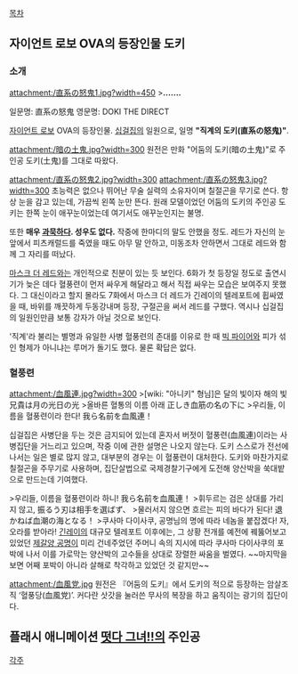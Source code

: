 [[목차]]

== 자이언트 로보 OVA의 등장인물 도키 ==
=== 소개 ===
attachment:/直系の怒鬼1.jpg?width=450
>'''…….'''

일문명: 直系の怒鬼
영문명: DOKI THE DIRECT

[[자이언트 로보]] OVA의 등장인물. [[십걸집]]의 일원으로, 일명 '''"직계의 도키(直系の怒鬼)"'''.

attachment:/暗の土鬼.jpg?width=300
원전은 만화 "어둠의 도키(暗の土鬼)"로 주인공 도키(土鬼)를 그대로 따왔다.

attachment:/直系の怒鬼2.jpg?width=300 attachment:/直系の怒鬼3.jpg?width=300
초능력은 없으나 뛰어난 무술 실력의 소유자이며 칠절곤을 무기로 쓴다. 항상 눈을 감고 있는데, 가끔씩 왼쪽 눈만 뜬다. 원래 모델이었던 어둠의 도키의 주인공 도키는 한쪽 눈이 애꾸눈이었는데 여기서도 애꾸눈인지는 불명.

또한 '''매우 [[과묵]]하다. 성우도 없다.''' 작중에 한마디의 말도 안했을 정도. 레드가 자신의 눈앞에서 피츠캐럴드를 죽였을 때도 아무 말 안하고, 미동조차 안하면서 그대로 레드와 함께 그 자리를 떠났다.

[[마스크 더 레드]]와는 개인적으로 친분이 있는 듯 보인다. 6화가 첫 등장일 정도로 출연시기가 늦은 데다 혈풍련이 먼저 싸우게 해달라고 해서 직접 싸우는 모습은 보여주지 못했다. 그 대신이라고 할지 몰라도 7화에서 마스크 더 레드가 긴레이의 텔레포트에 휩싸였을 때, 바위를 깨끗하게 두동강내며 등장, 구절곤을 써서 레드를 구했다. 역시나 십걸집의 일원인만큼 보통 강자가 아닐 것으로 보인다.

'직계'라 불리는 별명과 유일한 사병 혈풍련의 존대를 이유로 한 때 [[빅 파이어]]와 피가 섞인 형제가 아니냐는 루머가 돌기도 했다. 물론 확답은 없다.

=== 혈풍련 ===
attachment:/血風連.jpg?width=300
>[wiki: "아니키" 형님]은 달의 빛이자 해의 빛 兄貴は月の光日の光
>올바른 혈통의 이름 아래 正しき血筋の名の下に
>우리들, 이름을 혈풍련이라 한다! 我ら名前を血風連！

십걸집은 사병단을 두는 것은 금지되어 있는데 혼자서 버젓이 혈풍련(血風連)이라는 사병집단을 거느리고 있으며, 작중 이에 관한 설명은 나오지 않는다. 도키 스스로가 전선에 나서는 일은 별로 많지 않고, 대부분의 경우는 이 혈풍련이 대처한다. 도키와 마찬가지로 칠절곤을 주무기로 사용하며, 집단살법으로 국제경찰기구에게 도전해 양산박을 쑥대밭으로 만드는데 기여했다.

>우리들, 이름을 혈풍련이라 하니! 我ら名前を血風連！
>휘두르는 검은 상대를 가리지 않고, 振るう刃は相手を選ばず、
>물러서지 않으면 흐르는 피의 바다가 된다! 退かねば血潮の海となる！
>쿠사마 다이사쿠, 공명님의 명에 따라 네놈을 붙잡겠다! 자, 오라를 받아라!
[[긴레이]]의 대규모 텔레포트 이후에는, 그 상황 전개를 예전에 꿰뚫어보고 있었던 [[제갈양 공명]]이 미리 건네주었던 주머니 속의 지시에 따라 쿠사마 다이사쿠의 포박에 나서 이를 가로막는 양산박의 고수들을 상대로 장렬한 싸움을 벌였다. ~~마지막을 보면 어째 포박이 아니라 살해로 착각하고 있었던 것 같지만~~

attachment:/血風党.jpg
원전은 『어둠의 도키』에서 도키의 적으로 등장하는 암살조직 ‘혈풍당(血風党)’. 커다란 삿갓을 눌러쓴 무사의 복장을 하고 움직이는 광기의 집단이다.

== 플래시 애니메이션 [[떳다 그녀!!]]의 주인공 ==
[[각주]]
